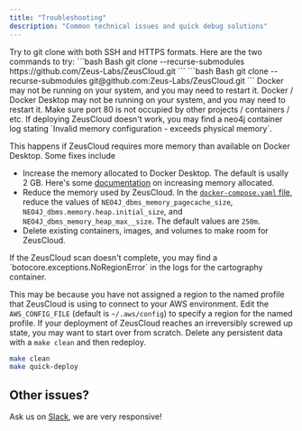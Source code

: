 ```yaml
---
title: "Troubleshooting"
description: "Common technical issues and quick debug solutions"
---
```

<Accordion title="The `git clone` command is not working.">
Try to git clone with both SSH and HTTPS formats. Here are the two commands to try:
```bash Bash
git clone --recurse-submodules https://github.com/Zeus-Labs/ZeusCloud.git
```
```bash Bash
git clone --recurse-submodules git@github.com:Zeus-Labs/ZeusCloud.git
```
</Accordion>
<Accordion title="Error when deploying: `docker.errors.DockerException`">
  Docker may not be running on your system, and you may need to restart it.
</Accordion>
<Accordion title="Error when deploying: `Failed to execute script docker-compose`">
  Docker / Docker Desktop may not be running on your system, and you may need to restart it.
</Accordion>
<Accordion title="Error when deploying: `Cannot start service proxy: Ports are not available`">
  Make sure port 80 is not occupied by other projects / containers / etc.
</Accordion>
<Accordion title="Error when deploying: `Invalid memory configuration - exceeds physical memory`">
  If deploying ZeusCloud doesn't work, you may find a neo4j container log stating `Invalid memory configuration - exceeds physical memory`.

  This happens if ZeusCloud requires more memory than available on Docker Desktop. Some fixes include
  - Increase the memory allocated to Docker Desktop. The default is usally 2 GB. Here's some <a href="https://docs.docker.com/desktop/settings/mac/">documentation</a> on increasing memory allocated.
  - Reduce the memory used by ZeusCloud. In the <a href="https://github.com/Zeus-Labs/ZeusCloud/blob/main/docker-compose.yaml">`docker-compose.yaml` file</a>, reduce the values of `NEO4J_dbms_memory_pagecache_size`, `NEO4J_dbms.memory.heap.initial_size`, and `NEO4J_dbms_memory_heap_max__size`. The default values are `250m`.
  - Delete existing containers, images, and volumes to make room for ZeusCloud.
</Accordion>
<Accordion title="Error when deploying: `botocore.exceptions.NoRegionError`">
  If the ZeusCloud scan doesn't complete, you may find a `botocore.exceptions.NoRegionError` in the logs for the cartography container.

  This may be because you have not assigned a region to the named profile that ZeusCloud is using to connect to your AWS environment. Edit the `AWS_CONFIG_FILE` (default is `~/.aws/config`) to specify a region for the named profile.
</Accordion>
<Accordion title="I'd like to restart ZeusCloud from scratch.">
If your deployment of ZeusCloud reaches an irreversibly screwed up state, you may want to start over from scratch. Delete any persistent data with a `make clean` and then redeploy.
```bash Bash
make clean
make quick-deploy
```

</Accordion>



## Other issues?
Ask us on [Slack](https://join.slack.com/t/ironleapcommunity/shared_invite/zt-1oxm8asmq-4oyM4fdqarSHMoMstGH6Lw), we are very responsive!

